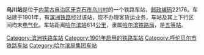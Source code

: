 {{noteTA
|1=zh-cn:始发车次; zh-hk:列車班次;
|2=zh-cn:车次; zh-hk:班次;
}}
{{Infobox China railway station 
|车站名称 = 乌川站
|车站名称拼音 = 
|车站地址 = [[内蒙古自治区|内蒙古自治区]][[牙克石市|牙克石市]]
|归属 = [[哈尔滨铁路局|哈尔滨铁路局]]
|车站等级 = [[五等站_(中铁)|五等站]]
|线路 = [[滨洲铁路|滨洲铁路]]
}}
'''乌川站'''是位于[[内蒙古自治区|内蒙古自治区]][[牙克石市|牙克石市]][[乌川村|乌川村]]的一个铁路车站，[[邮政编码|邮政编码]]22176。车站建于1901年，有[[滨洲铁路|滨洲铁路]]经过该站，现不办理客货运业务，车站及其上下行区间均未[[电气化|电气化]]。车站距离[[哈尔滨站|哈尔滨站]]614[[公里|公里]]，隶属[[哈尔滨铁路局|哈尔滨铁路局]]，是[[五等站_(中铁)|五等站]]。

{{start rail box}}
{{s-inop|[[三根河站|三根河站]]}}
{{s-line|[[滨洲铁路|滨洲铁路]]}}
{{s-inop|[[北头河站|北头河站]]}}
{{end box}}
{{滨洲铁路}}
{{铁路车站小作品}}
{{内蒙古小作品}}

[[Category:滨洲铁路车站|Category:滨洲铁路车站]]
[[Category:1901年启用的铁路车站|Category:1901年启用的铁路车站]]
[[Category:呼伦贝尔市铁路车站|Category:呼伦贝尔市铁路车站]]
[[Category:哈尔滨局集团车站|Category:哈尔滨局集团车站]]